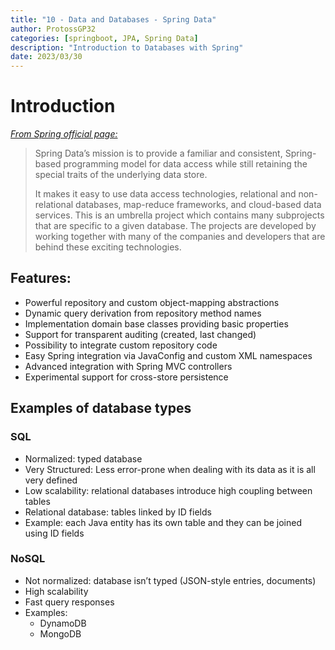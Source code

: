 ```yaml
---
title: "10 - Data and Databases - Spring Data"
author: ProtossGP32
categories: [springboot, JPA, Spring Data]
description: "Introduction to Databases with Spring"
date: 2023/03/30
---
```


# Introduction
[_From Spring official page:_](https://spring.io/projects/spring-data#overview)

> Spring Data’s mission is to provide a familiar and consistent, Spring-based programming model for data access while still retaining the special traits of the underlying data store.
>
>It makes it easy to use data access technologies, relational and non-relational databases, map-reduce frameworks, and cloud-based data services. This is an umbrella project which contains many subprojects that are specific to a given database. The projects are developed by working together with many of the companies and developers that are behind these exciting technologies.

## Features:

- Powerful repository and custom object-mapping abstractions
- Dynamic query derivation from repository method names
- Implementation domain base classes providing basic properties
- Support for transparent auditing (created, last changed)
- Possibility to integrate custom repository code
- Easy Spring integration via JavaConfig and custom XML namespaces
- Advanced integration with Spring MVC controllers
- Experimental support for cross-store persistence

## Examples of database types

### SQL

- Normalized: typed database
- Very Structured: Less error-prone when dealing with its data as it is all very defined
- Low scalability: relational databases introduce high coupling between tables
- Relational database: tables linked by ID fields
- Example: each Java entity has its own table and they can be joined using ID fields

### NoSQL

- Not normalized: database isn't typed (JSON-style entries, documents)
- High scalability
- Fast query responses
- Examples:
    - DynamoDB
    - MongoDB
